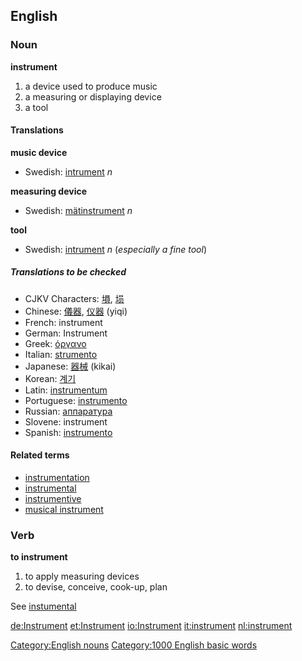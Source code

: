 ==English==
===Noun===
'''instrument'''
#a device used to produce music
#a measuring or displaying device
#a tool

====Translations====
'''music device'''
{{top}}
{{mid}}
*Swedish: [[instrument#Swedish|intrument]] ''n''
{{bottom}}

'''measuring device'''
{{top}}
{{mid}}
*Swedish: [[mätinstrument]] ''n''
{{bottom}}

'''tool'''
{{top}}
{{mid}}
*Swedish: [[instrument#Swedish|intrument]] ''n'' (''especially a fine tool'')
{{bottom}}

=====Translations to be checked=====
{{checktrans}}
*CJKV Characters: [[塤]], [[埙]]
*Chinese: [[儀器]], [[仪器]] (yiqi)
*French: instrument
*German: Instrument
*Greek: [[όργανο]]
*Italian: [[strumento]]
*Japanese: [[器械]] (kikai)
*Korean: [[계기]]
*Latin: [[instrumentum]]
*Portuguese: [[instrumento]]
*Russian: [[аппаратура]]
*Slovene: instrument
*Spanish: [[instrumento]]

====Related terms====
*[[instrumentation]]
*[[instrumental]]
*[[instrumentive]]
*[[musical instrument]]

===Verb===
'''to instrument'''

#to apply measuring devices
#to devise, conceive, cook-up, plan

See [[instumental]]

[[Category:English nouns]]

[[Category:1000 English basic words]]

[[de:Instrument]]
[[et:Instrument]]
[[io:Instrument]]
[[it:instrument]]
[[nl:instrument]]
